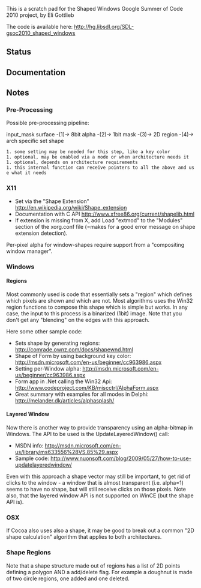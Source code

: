 This is a scratch pad for the Shaped Windows Google Summer of Code 2010 project, by Eli Gottlieb

The code is available here:
http://hg.libsdl.org/SDL-gsoc2010_shaped_windows


== Status ==

== Documentation ==

== Notes ==

=== Pre-Processing ===

Possible pre-processing pipeline:

input_mask surface -(1)-> 8bit alpha -(2)-> 1bit mask -(3)-> 2D region -(4)-> arch specific set shape

 1. some setting may be needed for this step, like a key color
 1. optional, may be enabled via a mode or when architecture needs it
 1. optional, depends on architecture requirements
 1. this internal function can receive pointers to all the above and use what it needs 

=== X11 ===

* Set via the "Shape Extension" http://en.wikipedia.org/wiki/Shape_extension
* Documentation with C API http://www.xfree86.org/current/shapelib.html
* If extension is missing from X, add Load "extmod" to the "Modules" section of the xorg.conf file (=makes for a good error message on shape extension detection).

Per-pixel alpha for window-shapes require support from a "compositing window manager".

=== Windows ===

==== Regions ====

Most commonly used is code that essentially sets a "region" which defines which pixels are shown and which are not. Most algorithms uses the Win32 region functions to compose this shape which is simple but works. In any case, the input to this process is a binarized (1bit) image. Note that you don't get any "blending" on the edges with this approach.

Here some other sample code:
* Sets shape by generating regions: http://comrade.ownz.com/docs/shapewnd.html
* Shape of Form by using background key color: http://msdn.microsoft.com/en-us/beginner/cc963986.aspx
* Setting per-Window alpha: http://msdn.microsoft.com/en-us/beginner/cc963986.aspx
* Form app in .Net calling the Win32 Api: http://www.codeproject.com/KB/miscctrl/AlphaForm.aspx
* Great summary with examples for all modes in Delphi: http://melander.dk/articles/alphasplash/

==== Layered Window ====

Now there is another way to provide transparency using an alpha-bitmap in Windows. The API to be used is the UpdateLayeredWindow() call:
* MSDN info: http://msdn.microsoft.com/en-us/library/ms633556%28VS.85%29.aspx
* Sample code: http://www.nuonsoft.com/blog/2009/05/27/how-to-use-updatelayeredwindow/

Even with this approach a shape vector may still be important, to get rid of clicks to the window - a window that is almost transparent (i.e. alpha=1) seems to have no shape, but will still receive clicks on those pixels. Note also, that the layered window API is not supported on WinCE (but the shape API is).

=== OSX ===

If Cocoa also uses also a shape, it may be good to break out a common "2D shape calculation" algorithm that applies to both architectures. 

=== Shape Regions ===

Note that a shape structure made out of regions has a list of 2D points defining a polygon AND a add/delete flag. For example a doughnut is made of two circle regions, one added and one deleted.
